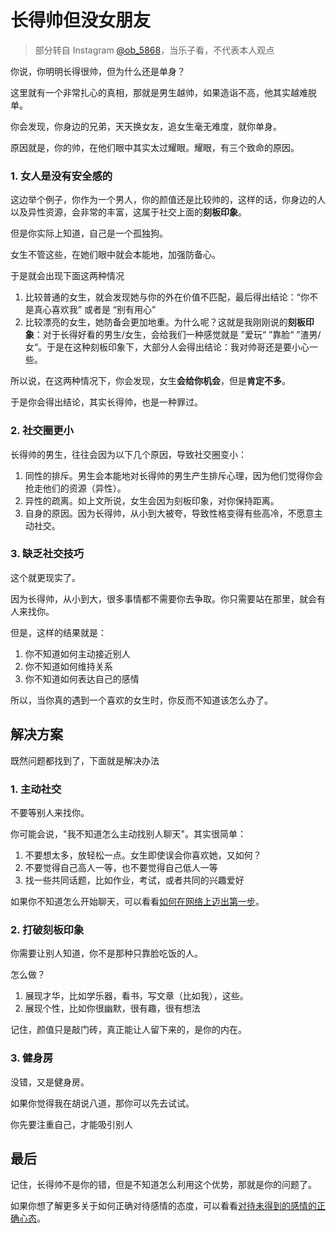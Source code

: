 # 长得帅但没女朋友

> 部分转自 Instagram [@ob_5868](https://www.instagram.com/ob_5868)，当乐子看，不代表本人观点

你说，你明明长得很帅，但为什么还是单身？

这里就有一个非常扎心的真相，那就是男生越帅，如果造诣不高，他其实越难脱单。

你会发现，你身边的兄弟，天天换女友，追女生毫无难度，就你单身。

原因就是，你的帅，在他们眼中其实太过耀眼。耀眼，有三个致命的原因。

### 1. 女人是没有安全感的

这边举个例子，你作为一个男人，你的颜值还是比较帅的，这样的话，你身边的人以及异性资源，会非常的丰富，这属于社交上面的**刻板印象**。

但是你实际上知道，自己是一个孤独狗。

女生不管这些，在她们眼中就会本能地，加强防备心。

于是就会出现下面这两种情况

1. 比较普通的女生，就会发现她与你的外在价值不匹配，最后得出结论：“你不是真心喜欢我” 或者是 “别有用心”
2. 比较漂亮的女生，她防备会更加地重。为什么呢？这就是我刚刚说的**刻板印象**：对于长得好看的男生/女生，会给我们一种感觉就是 ”爱玩“ ”靠脸“ ”渣男/女“。于是在这种刻板印象下，大部分人会得出结论：我对帅哥还是要小心一些。

所以说，在这两种情况下，你会发现，女生**会给你机会**，但是**肯定不多**。

于是你会得出结论，其实长得帅，也是一种罪过。

### 2. 社交圈更小

长得帅的男生，往往会因为以下几个原因，导致社交圈变小：

1. 同性的排斥。男生会本能地对长得帅的男生产生排斥心理，因为他们觉得你会抢走他们的资源（异性）。
2. 异性的疏离。如上文所说，女生会因为刻板印象，对你保持距离。
3. 自身的原因。因为长得帅，从小到大被夸，导致性格变得有些高冷，不愿意主动社交。

### 3. 缺乏社交技巧

这个就更现实了。

因为长得帅，从小到大，很多事情都不需要你去争取。你只需要站在那里，就会有人来找你。

但是，这样的结果就是：

1. 你不知道如何主动接近别人
2. 你不知道如何维持关系
3. 你不知道如何表达自己的感情

所以，当你真的遇到一个喜欢的女生时，你反而不知道该怎么办了。

## 解决方案

既然问题都找到了，下面就是解决办法

### 1. 主动社交

不要等别人来找你。

你可能会说，"我不知道怎么主动找别人聊天"。其实很简单：

1. 不要想太多，放轻松一点。女生即使误会你喜欢她，又如何？
2. 不要觉得自己高人一等，也不要觉得自己低人一等
3. 找一些共同话题，比如作业，考试，或者共同的兴趣爱好

如果你不知道怎么开始聊天，可以看看[如何在网络上迈出第一步](/situational-before/first-step)。

### 2. 打破刻板印象

你需要让别人知道，你不是那种只靠脸吃饭的人。

怎么做？

1. 展现才华，比如学乐器，看书，写文章（比如我），这些。
2. 展现个性，比如你很幽默，很有趣，很有想法

记住，颜值只是敲门砖，真正能让人留下来的，是你的内在。

### 3. 健身房

没错，又是健身房。

如果你觉得我在胡说八道，那你可以先去试试。  

你先要注重自己，才能吸引别人

## 最后

记住，长得帅不是你的错，但是不知道怎么利用这个优势，那就是你的问题了。

如果你想了解更多关于如何正确对待感情的态度，可以看看[对待未得到的感情的正确心态](/tutorial-before/correct-mindset)。




